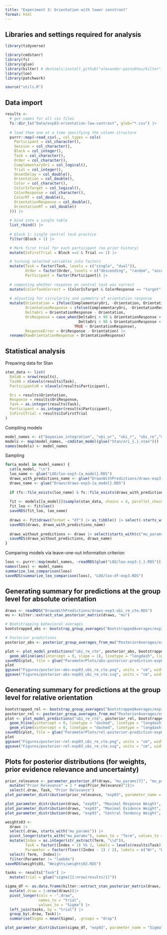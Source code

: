 ```yaml
---
title: "Experiment 3: Orientation with lower constrast"
format: html
---
```


## Libraries and settings required for analysis
```r
library(tidyverse)

library(cmdstanr)
library(fs)
library(glue)
library(kilter) # devtools:install_github("alexander-pastukhov/kilter", dependencies=TRUE)
library(loo)
library(patchwork)

source("utils.R")
```


## Data import

```r
results <-
  # get names for all csv files 
  fs::dir_ls("Data/exp03-orientation-low-contrast", glob="*.csv") |>
  
  # load them one at a time specifying the column structure
  purrr::map(~read_csv(., col_types = cols(
    Participant = col_character(),
    Session = col_character(),
    Block = col_integer(),
    Task = col_character(),
    Order = col_character(),
    ComplementaryOri = col_logical(),
    Trial = col_integer(),
    OnsetDelay = col_double(),
    Orientation = col_double(),
    Color = col_character(),
    ColorIsTarget = col_logical(),
    ColorResponse = col_character(),
    ColorRT = col_double(),
    OrientationResponse = col_double(),
    OrientationRT = col_double()
  ))) |>
  
  # bind into a single table
  list_rbind() |>
  
  # block 1: single central task practice
  filter(Block > 1) |>

  # Mark first trial for each participant (no prior history)
  mutate(IsFirstTrial = Block ==2 & Trial == 1) |>

  # turning selected variables into factors
  mutate(Task = factor(Task, levels = c("single", "dual")),
         Order = factor(Order, levels = c("descending", "random", "ascending")),
         Participant = factor(Participant)) |>
  
  # computing whether response on central task was correct
  mutate(ColorTaskCorrect = (ColorIsTarget & ColorResponse == "target") | (!ColorIsTarget & ColorResponse ==  "distractor")) |>
  
  # adjusting for circularity and symmetry of orientation response
  mutate(Orientation = ifelse(ComplementaryOri, -Orientation, Orientation),
         OrientationResponse = ifelse(ComplementaryOri, -OrientationResponse, OrientationResponse),
         DeltaOri = OrientationResponse - Orientation,
         OriResponse = case_when(DeltaOri > 90 & OrientationResponse > 180  ~ OrientationResponse - 180,
                                 DeltaOri < 90 & OrientationResponse < -180 ~  OrientationResponse + 180,
                               TRUE ~ OrientationResponse),
         ResponseError = OriResponse - Orientation) |>
  rename(RawOrientationResponse = OrientationResponse)
```

## Statistical analysis

Preparing data for Stan
```r
stan_data <- list(
  DataN = nrow(results),
  TaskN = nlevels(results$Task),
  ParticipantsN = nlevels(results$Participant),

  Ori = results$Orientation,
  Response = results$OriResponse,
  Task = as.integer(results$Task),
  Participant = as.integer(results$Participant),
  IsFirstTrial = results$IsFirstTrial
)
```

Compiling models
```r
model_names <- c("bayesian_integration", "ubi_ur", "ubi_r", "ubi_re","ubi_re_cte")#, "ubi_re_ct", "ubi_re_ctr", "ubi_re_cter")
models <- map(model_names, ~cmdstan_model(glue("Stan/ori_{.}.stan")))
names(models) <- model_names
```

Sampling
```r
for(a_model in model_names) {
  cat(a_model, "\n")
  loo_name <- glue("LOO/loo-exp3-{a_model}.RDS")
  draws_with_predictions_name <- glue("DrawsWithPredictions/draws-exp3-{a_model}.RDS")
  draws_name <- glue("Draws/draws-exp3-{a_model}.RDS")
  
  if (fs::file_exists(loo_name) & fs::file_exists(draws_with_predictions_name)) next;
  
  fit <- models[[a_model]]$sample(stan_data, chains = 4, parallel_chains = future::availableCores())
  fit_loo <- fit$loo()
  saveRDS(fit_loo, loo_name) 
  
  draws <- fit$draws(format = "df") |> as_tibble() |> select(-starts_with("log_lik"))
  saveRDS(draws, draws_with_predictions_name)
  
  draws_without_predictions <- draws |> select(starts_with(c("mu_params", "l_rho_params", "sigma_params", "sigma_params", "z_params", "sigma_task")))
  saveRDS(draws_without_predictions, draws_name)
}
```


Comparing models via leave-one-out information criterion
```r
loos <- purrr::map(model_names, ~readRDS(glue("LOO/loo-exp3-{.}.RDS")))
names(loos) <- model_names
summarize_loo_comparison(loos)
saveRDS(summarize_loo_comparison(loos), "LOO/loo-df-exp3.RDS")
```


## Generating summary for predictions at the group level for absolute orientation

```r
draws <- readRDS("DrawsWithPredictions/draws-exp3-ubi_re_cte.RDS")
mu <- kilter::extract_stan_posterior_matrix(draws, "mu")
```

```r
# Bootstrapping behavioral averages
bootstrapped_abs <- bootstrap_group_averages("BootstrappedAverages/exp3-absolute-ubi_re_cte.RDS", results, Orientation, OriResponse, compute_average_absolute_response)

# Posterior predictions
posterior_abs <- posterior_group_averages_from_mu("PosteriorAverages/exp3-absolute-ubi_re_cte.RDS", results, mu, Orientation, OriResponse, compute_average_absolute_response)

plot <- plot_model_predictions("ubi_re_cte", posterior_abs, bootstrapped_abs, Orientation, Response) +
  geom_abline(aes(intercept = 0, slope = 1), linetype = "longdash", linewidth = 0.7)
saveRDS(plot, file = glue("ParameterPlots/abs-posterior-prediction-exp03-ubi_re_cte.RDS"))
plot
ggsave("Figures/posterior-abs-exp03_ubi_re_cte.png", units = "cm", width = 16, height = 10)
ggsave("Figures/posterior-abs-exp03_ubi_re_cte.svg", units = "cm", width = 16, height = 10)
```

## Generating summary for predictions at the group level for relative orientation

```r
bootstrapped_rel <- bootstrap_group_averages("BootstrappedAverages/exp3-relative-ubi_re_cte.RDS", results, Orientation, OriResponse, compute_average_relative_response)
posterior_rel <- posterior_group_averages_from_mu("PosteriorAverages/exp3-relative-ubi_re_cte.RDS", results, mu, Orientation, OriResponse, compute_average_relative_response)
plot <- plot_model_predictions("ubi_re_cte", posterior_rel, bootstrapped_rel, Rel_Stimulus, Response) +
  geom_hline(yintercept = 0, linetype = "dashed", linetype = "longdash", linewidth = 0.7) +
  geom_vline(xintercept = 0, linetype = "dashed", linetype = "longdash", linewidth = 0.7)
saveRDS(plot, file = glue("ParameterPlots/rel-posterior-prediction-exp03-ubi_re_cte.RDS"))
plot
ggsave("Figures/posterior-rel-exp03_ubi_re_cte.png", units = "cm", width = 16, height = 10)
ggsave("Figures/posterior-rel-exp03_ubi_re_cte.svg", units = "cm", width = 16, height = 10)
```

## Plots for posterior distributions (for weights, prior evidence relevance and uncertainty)

```r
prior_relevance <- parameter_posterior_df(draws, "mu_params[7]", "mu_params[8]", "Prior_Relevance")|>
  mutate("Prior Relevance" = 2 * exp(Prior_Relevance)^2)|> 
  select(.draw, Task, "Prior Relevance")
plot_parameter_distribution(prior_relevance, "exp03", parameter_name = "Prior Relevance", long_df = TRUE)

plot_parameter_distribution(draws, "exp03", "Maximal Response Weight", "mu_params[1]", "mu_params[2]")
plot_parameter_distribution(draws, "exp03", "Maximal Evidence Weight", "mu_params[3]", "mu_params[4]")
plot_parameter_distribution(draws, "exp03", "Central Tendency Weight", "mu_params[5]", "mu_params[6]")

weights03 <-
  draws |>
  select(.draw, starts_with("mu_params")) |>
  pivot_longer(starts_with("mu_params"), names_to = "Term", values_to = "mu") |>
  mutate(Index = as.integer(str_extract(Term, "\\d")),
         Task = factor((Index + 1) %% 2, labels = levels(results$Task)),
         Parameter = factor(floor((Index - 1) / 2), labels = c("Wr", "We", "Wct", "lambda"))) |>
  select(-Term, -Index)|>
  filter(Parameter != "lambda")
saveRDS(weights03, "Weights/weights03.RDS")
```

```r
tasks <- results["Task"] |>
  mutate(trial = glue("sigma[{1:nrow(results)}]"))

sigma_df <- as.data.frame(kilter::extract_stan_posterior_matrix(draws, "sigma"))|>
  mutate(.draw = 1:nrow(draws))|>
  pivot_longer(cols = -".draw",
               names_to = "trial",
               values_to = "Sigma") |>
  left_join(tasks, by = "trial") |>
  group_by(.draw, Task)|>
  summarise(Sigma = mean(Sigma), .groups = "drop")

plot_parameter_distribution(sigma_df, "exp03", parameter_name = "Sigma", long_df = TRUE)
```
